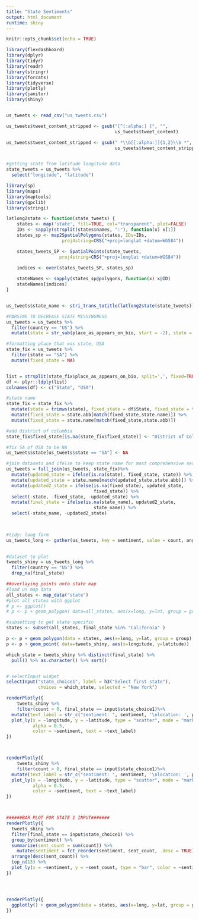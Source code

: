 ```yaml
---
title: "State Sentiments"
output: html_document
runtime: shiny
---
```


```r
knitr::opts_chunk$set(echo = TRUE)

library(flexdashboard)
library(dplyr)
library(tidyr)
library(readr)
library(stringr)
library(forcats)
library(tidyverse)
library(plotly)
library(janitor)
library(shiny)


us_tweets <- read_csv("us_tweets.csv") 

us_tweets$tweet_content_stripped <- gsub("[^[:alpha:] ]", "",
                                         us_tweets$tweet_content) 

us_tweets$tweet_content_stripped <- gsub(" *\\b[[:alpha:]]{1,2}\\b *", " ",
                                         us_tweets$tweet_content_stripped) 


#getting state from latitude longitude data
state_tweets = us_tweets %>%
  select("longitude", "latitude")

library(sp)
library(maps)
library(maptools)
library(gpclib)
library(stringi)

latlong2state <- function(state_tweets) {
    states <- map('state', fill=TRUE, col="transparent", plot=FALSE)
    IDs <- sapply(strsplit(states$names, ":"), function(x) x[1])
    states_sp <- map2SpatialPolygons(states, IDs=IDs,
                     proj4string=CRS("+proj=longlat +datum=WGS84"))

    states_tweets_SP <- SpatialPoints(state_tweets, 
                    proj4string=CRS("+proj=longlat +datum=WGS84"))
    
    indices <- over(states_tweets_SP, states_sp)

    stateNames <- sapply(states_sp@polygons, function(x) x@ID)
    stateNames[indices]
}


us_tweets$state_name <- stri_trans_totitle(latlong2state(state_tweets))
```

```r

#PARSING TO DECREASE STATE MISSINGNESS
us_tweets = us_tweets %>%
  filter(country == "US") %>%
  mutate(state = str_sub(place_as_appears_on_bio, start = -2), state = trimws(state)) 

#formatting place that was state, USA
state_fix = us_tweets %>%
  filter(state == "SA") %>%
  mutate(fixed_state = NA)


list = strsplit(state_fix$place_as_appears_on_bio, split=',', fixed=TRUE)
df <- plyr::ldply(list)
colnames(df) <- c("State", "USA")

#state name
state_fix = state_fix %>%
  mutate(state = trimws(state), fixed_state = df$State, fixed_state = trimws(fixed_state)) %>%
  mutate(fixed_state = state.abb[match(fixed_state,state.name)]) %>%
  mutate(fixed_state = state.name[match(fixed_state,state.abb)])

#add district of columbia
state_fix$fixed_state[is.na(state_fix$fixed_state)] <- "District of Columbia"

#fix SA of USA to be NA
us_tweets$state[us_tweets$state == "SA"] <- NA

#join datasets and ifelse to keep state name for most comprehensive set
us_tweets = full_join(us_tweets, state_fix)%>%
  mutate(updated_state = ifelse(is.na(state), fixed_state, state)) %>%
  mutate(updated_state = state.name[match(updated_state,state.abb)]) %>%
  mutate(updated2_state = ifelse(is.na(fixed_state), updated_state,
                                 fixed_state)) %>%
  select(-state, -fixed_state, -updated_state) %>%
  mutate(final_state = ifelse(is.na(state_name), updated2_state,
                                 state_name)) %>%
  select(-state_name, -updated2_state)
  



```

```r

#tidy: long form
us_tweets_long <- gather(us_tweets, key = sentiment, value = count, anger:trust, factor_key = TRUE)
 

#dataset to plot
tweets_shiny = us_tweets_long %>%
  filter(country == "US") %>%
  drop_na(final_state)

##overlaying points onto state map
#load us map data
all_states <- map_data("state")
#plot all states with ggplot
# p <- ggplot()
# p <- p + geom_polygon( data=all_states, aes(x=long, y=lat, group = group),colour="white", fill="grey10" )

#subsetting to get state specific
states <- subset(all_states, final_state %in% "California" )

p <- p + geom_polygon(data = states, aes(x=long, y=lat, group = group),colour="white", fill="grey10" )
p <- p + geom_point( data=tweets_shiny, aes(x=longitude, y=latitude))


```


```r
which_state = tweets_shiny %>% distinct(final_state) %>% 
  pull() %>% as.character() %>% sort()


# selectInput widget
selectInput("state_choice1", label = h3("Select first state"),
            choices = which_state, selected = "New York")

renderPlotly({
    tweets_shiny %>%
    filter(count > 0, final_state == input$state_choice1)%>%
  mutate(text_label = str_c("sentiment: ", sentiment, '\nlocation: ', place_as_appears_on_bio)) %>%
  plot_ly(x = ~longitude, y = ~latitude, type = "scatter", mode = "markers",
          alpha = 0.5, 
          color = ~sentiment, text = ~text_label)
})



renderPlotly({
    tweets_shiny %>%
    filter(count > 0, final_state == input$state_choice1)%>%
  mutate(text_label = str_c("sentiment: ", sentiment, '\nlocation: ', place_as_appears_on_bio)) %>% 
  plot_ly(x = ~longitude, y = ~latitude, type = "scatter", mode = "markers",
          alpha = 0.5, 
          color = ~sentiment, text = ~text_label)
})



######BAR PLOT FOR STATE 1 INPUT#######
renderPlotly({
  tweets_shiny %>%
  filter(final_state == input$state_choice1) %>%
  group_by(sentiment) %>%
  summarize(sent_count = sum(count)) %>%
    mutate(sentiment = fct_reorder(sentiment, sent_count, .desc = TRUE)) %>%
  arrange(desc(sent_count)) %>%
  top_n(15) %>%
  plot_ly(x = ~sentiment, y = ~sent_count, type = "bar", color = ~sentiment)
})




renderPlotly({
  ggplotly() + geom_polygon(data = states, aes(x=long, y=lat, group = group),colour="white", fill="grey10" ) + geom_point( data=tweets_shiny, aes(x=longitude, y=latitude))
})
```


